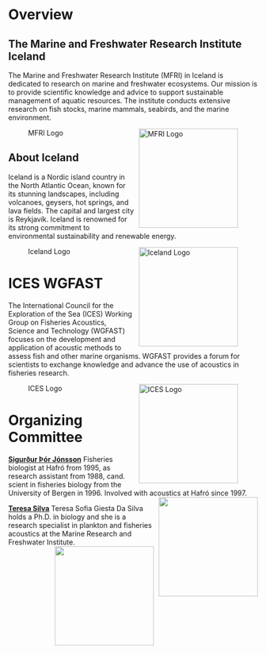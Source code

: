 # Overview

## The Marine and Freshwater Research Institute Iceland

The Marine and Freshwater Research Institute (MFRI) in Iceland is dedicated to research on marine and freshwater ecosystems. Our mission is to provide scientific knowledge and advice to support sustainable management of aquatic resources. The institute conducts extensive research on fish stocks, marine mammals, seabirds, and the marine environment.

![MFRI Logo](https://www.hafogvatn.is/static/files/Veidar/MFRI_logo.png){style="float:right;padding: 0 0 0 10px;" fig-alt="MFRI Logo" width="200"}

## About Iceland {#sec-about-iceland}

Iceland is a Nordic island country in the North Atlantic Ocean, known for its stunning landscapes, including volcanoes, geysers, hot springs, and lava fields. The capital and largest city is Reykjavík. Iceland is renowned for its strong commitment to environmental sustainability and renewable energy.

![Iceland Logo](https://example.com/path/to/iceland_logo.png){style="float:right;padding: 0 0 0 10px;" fig-alt="Iceland Logo" width="200"}

# ICES WGFAST {#sec-ices-wgfast}

The International Council for the Exploration of the Sea (ICES) Working Group on Fisheries Acoustics, Science and Technology (WGFAST) focuses on the development and application of acoustic methods to assess fish and other marine organisms. WGFAST provides a forum for scientists to exchange knowledge and advance the use of acoustics in fisheries research.

![ICES Logo](https://www.ices.dk/SiteCollectionImages/ICES%20logos/ICES_logo_2018.png){style="float:right;padding: 0 0 0 10px;" fig-alt="ICES Logo" width="200"}

# Organizing Committee

[**Sigurður Þór Jónsson**](http://heima.hafro.is/~sigurdur/) Fisheries biologist at Hafró from 1995, as research assistant from 1988, cand. scient in fisheries biology from the University of Bergen in 1996. Involved with acoustics at Hafró since 1997. ![](images/stj_posit.JPEG){style="float:right;padding: 0 0 0 10px;" fig-alt="Headshot of Siggi" width="200"}

[**Teresa Silva**](http://heima.hafro.is/~teresa/) Teresa Sofia Giesta Da Silva holds a Ph.D. in biology and she is a research specialist in plankton and fisheries acoustics at the Marine Research and Freshwater Institute. ![](images/teresa.png){style="float:right;padding: 0 0 0 10px;" fig-alt="Headshot of Teresa" width="200"}

